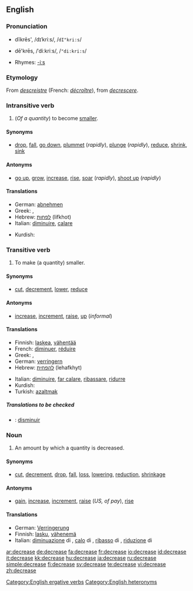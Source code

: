 ==English==

===Pronunciation===
*{{i-c|verb}} dĭkrēs', /dɪˈkriːs/, /<tt>dI"kri:s</tt>/
*{{i-c|noun}} dē'krēs, /ˈdiːkriːs/, /<tt>"di:kri:s</tt>/
*Rhymes: [[Rhymes:English:-iːs|-iːs]]

===Etymology===
From {{OF.}} ''[[descreistre]]'' (French: ''[[décroître]]''), from {{L.}} ''[[decrescere]]''.

===Intransitive verb===
{{rfc-trverb|Intransitive verb}}
{{en-verb|decreas|ing}}

# (''Of a quantity'') to become [[smaller]].

====Synonyms====
*{{i-c|become smaller}} [[drop]], [[fall]], [[go down]], [[plummet]] (''rapidly''), [[plunge]] (''rapidly''), [[reduce]], [[shrink]], [[sink]]

====Antonyms====
*{{i-c|become smaller}} [[go up]], [[grow]], [[increase]], [[rise]], [[soar]] (''rapidly''), [[shoot up]] (''rapidly'')

====Translations====
{{trans-top|become smaller}}
*German: [[abnehmen]]
*Greek: {{t|el|μειώνομαι}}, {{t|el|λιγοστεύω}}
*Hebrew: [[לפחות]] (lifkhot)
*Italian: [[diminuire]], [[calare]]
{{trans-mid}}
*Kurdish: {{KUchar|[[که‌م کردن]]}}
{{trans-bottom}}

===Transitive verb===
{{en-verb|decreas|ing}}

# To make (a quantity) smaller.

====Synonyms====
*{{i-c|make smaller}} [[cut]], [[decrement]], [[lower]], [[reduce]]

====Antonyms====
*{{i-c|make smaller}} [[increase]], [[increment]], [[raise]], [[up]] (''informal'')

====Translations====
{{trans-top|make smaller}}
*Finnish: [[laskea]], [[vähentää]]
*French: [[diminuer]], [[réduire]]
*Greek: {{t|el|μειώνω}}, {{t|el|ελαττώνω}}
*German: [[verringern]]
*Hebrew: [[להפחית]] (lehafkhyt)
{{trans-mid}}
*Italian: [[diminuire]], [[far calare]], [[ribassare]], [[ridurre]]
*Kurdish: {{KUchar|[[که‌م کردن]]}}
*Turkish: [[azaltmak]]
{{trans-bottom}}

=====Translations to be checked=====
<!--Remove this section once all of the translations below have been moved into the tables above.-->
{{checktrans}}
*{{ttbc|Spanish}}: [[disminuir]]

===Noun===
{{en-noun}}

# An amount by which a quantity is decreased.

====Synonyms====
*{{i-c|amount by which a quantity is decreased}} [[cut]], [[decrement]], [[drop]], [[fall]], [[loss]], [[lowering]], [[reduction]], [[shrinkage]]

====Antonyms====
*{{i-c|amount by which a quantity is decreased}} [[gain]], [[increase]], [[increment]], [[raise]] (''US, of pay''), [[rise]]

====Translations====
{{trans-top|amount of decrease}}
*German: [[Verringerung]] {{f}}
*Finnish: [[lasku]], [[vähenemä]]
*Italian: [[diminuazione]] di {{f}}, [[calo]] di {{m}}, [[ribasso]] di {{m}}, [[riduzione]] di {{f}}
{{trans-mid}}
{{trans-bottom}}

[[Category:English ergative verbs]]
[[Category:English heteronyms]]

[[ar:decrease]]
[[de:decrease]]
[[fa:decrease]]
[[fr:decrease]]
[[io:decrease]]
[[id:decrease]]
[[it:decrease]]
[[kk:decrease]]
[[hu:decrease]]
[[ja:decrease]]
[[ru:decrease]]
[[simple:decrease]]
[[fi:decrease]]
[[sv:decrease]]
[[te:decrease]]
[[vi:decrease]]
[[zh:decrease]]